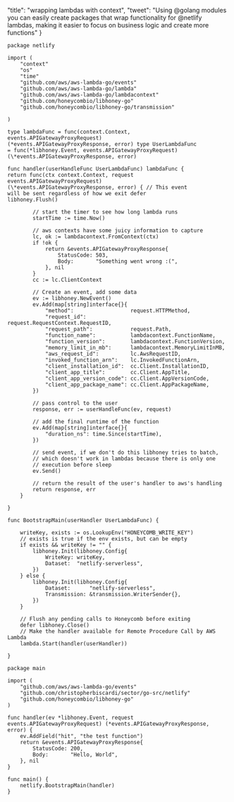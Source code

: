   "title": "wrapping lambdas with context",
  "tweet": "Using @golang modules you can easily create packages that wrap functionality for @netlify lambdas, making it easier to focus on business logic and create more functions"
}
        
```golang
package netlify

import (
	"context"
	"os"
	"time"
    "github.com/aws/aws-lambda-go/events"
    "github.com/aws/aws-lambda-go/lambda"
    "github.com/aws/aws-lambda-go/lambdacontext"
    "github.com/honeycombio/libhoney-go"
    "github.com/honeycombio/libhoney-go/transmission"

)

type lambdaFunc = func(context.Context,
events.APIGatewayProxyRequest)
(*events.APIGatewayProxyResponse, error) type UserLambdaFunc
= func(*libhoney.Event, events.APIGatewayProxyRequest)
(\*events.APIGatewayProxyResponse, error)

func handler(userHandleFunc UserLambdaFunc) lambdaFunc {
return func(ctx context.Context, request
events.APIGatewayProxyRequest)
(\*events.APIGatewayProxyResponse, error) { // This event
will be sent regardless of how we exit defer
libhoney.Flush()

    	// start the timer to see how long lambda runs
    	startTime := time.Now()

    	// aws contexts have some juicy information to capture
    	lc, ok := lambdacontext.FromContext(ctx)
    	if !ok {
    		return &events.APIGatewayProxyResponse{
    			StatusCode: 503,
    			Body:       "Something went wrong :(",
    		}, nil
    	}
    	cc := lc.ClientContext

    	// Create an event, add some data
    	ev := libhoney.NewEvent()
    	ev.Add(map[string]interface{}{
    		"method":                  request.HTTPMethod,
    		"request_id":              request.RequestContext.RequestID,
    		"request_path":            request.Path,
    		"function_name":           lambdacontext.FunctionName,
    		"function_version":        lambdacontext.FunctionVersion,
    		"memory_limit_in_mb":      lambdacontext.MemoryLimitInMB,
    		"aws_request_id":          lc.AwsRequestID,
    		"invoked_function_arn":    lc.InvokedFunctionArn,
    		"client_installation_id":  cc.Client.InstallationID,
    		"client_app_title":        cc.Client.AppTitle,
    		"client_app_version_code": cc.Client.AppVersionCode,
    		"client_app_package_name": cc.Client.AppPackageName,
    	})

    	// pass control to the user
    	response, err := userHandleFunc(ev, request)

    	// add the final runtime of the function
    	ev.Add(map[string]interface{}{
    		"duration_ns": time.Since(startTime),
    	})

    	// send event, if we don't do this libhoney tries to batch,
    	// which doesn't work in lambdas because there is only one
    	// execution before sleep
    	ev.Send()

    	// return the result of the user's handler to aws's handling
    	return response, err
    }

}

func BootstrapMain(userHandler UserLambdaFunc) {

    writeKey, exists := os.LookupEnv("HONEYCOMB_WRITE_KEY")
    // exists is true if the env exists, but can be empty
    if exists && writeKey != "" {
    	libhoney.Init(libhoney.Config{
    		WriteKey: writeKey,
    		Dataset:  "netlify-serverless",
    	})
    } else {
    	libhoney.Init(libhoney.Config{
    		Dataset:      "netlify-serverless",
    		Transmission: &transmission.WriterSender{},
    	})
    }

    // Flush any pending calls to Honeycomb before exiting
    defer libhoney.Close()
    // Make the handler available for Remote Procedure Call by AWS Lambda
    lambda.Start(handler(userHandler))

}

````

```golang
package main

import (
	"github.com/aws/aws-lambda-go/events"
	"github.com/christopherbiscardi/sector/go-src/netlify"
	"github.com/honeycombio/libhoney-go"
)

func handler(ev *libhoney.Event, request events.APIGatewayProxyRequest) (*events.APIGatewayProxyResponse, error) {
	ev.AddField("hit", "the test function")
	return &events.APIGatewayProxyResponse{
		StatusCode: 200,
		Body:       "Hello, World",
	}, nil
}

func main() {
	netlify.BootstrapMain(handler)
}
````
